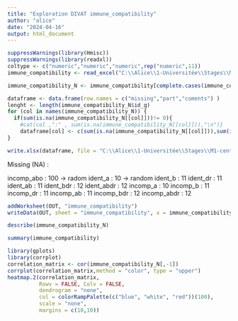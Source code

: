 ---
title: "Exploration DIVAT immune_compatibility"
author: "alice"
date: "2024-04-16"
output: html_document
---

```{r warning=FALSE}
suppressWarnings(library(Hmisc))
suppressWarnings(library(readxl))
coltype <- c("numeric","numeric","numeric",rep("numeric",11))
immune_compatibility <- read_excel("C:\\Alice\\1-Universitée\\Stages\\M1-centrale\\DATAS\\ALICE_DATAS\\ALL_VARIABLES_KiTGENIE2024.xlsx", sheet = "immune_compatibility",na = "NA",col_types = coltype)
```


```{r}
immune_compatibility_N <- immune_compatibility[complete.cases(immune_compatibility$id_g),]
```

```{r}
dataframe <- data.frame(row.names = c("missing","part","coments") )
lenght <- length(immune_compatibility_N$id_g)
for (col in names(immune_compatibility_N)) {
  if(sum(is.na(immune_compatibility_N[[col]]))!= 0){
    #cat(col ,":" , sum(is.na(immune_compatibility_N[[col]])),"\n")}
    dataframe[col] <- c(sum(is.na(immune_compatibility_N[[col]])),sum(is.na(immune_compatibility_N[[col]]))/lenght,"random")}
}
```

```{r}
write.xlsx(dataframe, file = "C:\\Alice\\1-Universitée\\Stages\\M1-centrale\\DATAS\\Describe\\explore\\explore_NA.xlsx",sheetName = "immune_compatibility", append = TRUE)
```
Missing (NA) :

incomp_abo : 100 -> radom
ident_a : 10 -> random 
ident_b : 11 
ident_dr : 11 
ident_ab : 11 
ident_bdr : 12 
ident_abdr : 12 
incomp_a : 10 
incomp_b : 11 
incomp_dr : 11 
incomp_ab : 11 
incomp_bdr : 12 
incomp_abdr : 12 

```{r}
addWorksheet(OUT, "immune_compatibility")
writeData(OUT, sheet = "immune_compatibility", x = immune_compatibility_N,keepNA = TRUE)
```



```{r}
describe(immune_compatibility_N)
```

```{r}
summary(immune_compatibility)
```

```{r warning=FALSE}
library(gplots)
library(corrplot)
correlation_matrix <- cor(immune_compatibility_N[,-1])
corrplot(correlation_matrix,method = "color", type = "upper")
heatmap.2(correlation_matrix,
          Rowv = FALSE, Colv = FALSE,
          dendrogram = "none",
          col = colorRampPalette(c("blue", "white", "red"))(100),
          scale = "none",
          margins = c(10,10))
```
